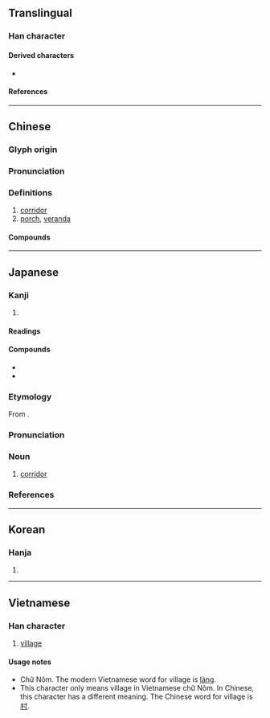 {{character info/new}}
{{character info|0xF928}}
{{character info|0x2F88E}}
==Translingual==

===Han character===
{{Han char|rn=53|rad=广|as=09|sn=12|four=00227|canj=IIIL|ids=⿸广郎(GHTJ),⿸广郞(KV)}}

====Derived characters====
* {{l|mul|[[𭏱]]}}

====References====
{{Han ref|kx=0349.130|dkj=09437|dj=0660.010|hdz=20890.030|uh=5ECA}}

----

==Chinese==
{{zh-forms}}

===Glyph origin===
{{Han etym}}

===Pronunciation===
{{zh-pron
|m=láng
|c=long4
|mn=lông
|mc=y
|oc=y
|cat=n
}}

===Definitions===
{{zh-hanzi}}

# [[corridor]]
# [[porch]], [[veranda]]

====Compounds====
{{zh-der|屧廊|廊子|廊廟|廊廟器|廊廟宰|廊廟材|廊廡|廊簷|廊腰|廊院|廟廊之彥|抄手遊廊|拱廊|柱廊|步廊|河西走廊|波蘭走廊|畫廊|空中走廊|穿廊|藝廊|走廊|超手遊廊|迴廊|遊廊|遼西走廊|酒廊|長廊|響屧廊|髮廊|廊道}}

----

==Japanese==

===Kanji===
{{ja-kanji|grade=c|rs=广09}}

# {{defn|lang=ja|sort=广09}}

====Readings====
{{ja-readings
|goon=ろう
|kanon=ろう
|kun=わたどの-
}}

====Compounds====
* {{ja-r|画廊|がろう|[[gallery]]}}
* {{ja-r|歩廊|ほろう|[[corridor]]; [[platform]]}}

===Etymology===
{{ja-kanjitab|ろう|yomi=o}}
From {{etyl|ltc|ja|sort=ろう}} {{m|zh|廊|tr=lang||side-gallery}}.

===Pronunciation===
{{ja-pron|yomi=o|ろう|acc=1|acc_ref=DJR,NHK}}

===Noun===
{{ja-noun|ろう}}

# [[corridor]]

===References===
<references/>

----

==Korean==

===Hanja===
{{ko-hanja/new|복도|랑||낭}}

# {{defn|lang=ko|sort=广09}}

----

==Vietnamese==

===Han character===
{{vi-hantu|[[lang]], [[láng]], [[làng]], [[sang]]|rs=广09}}

# [[village]]

====Usage notes====
* Chữ Nôm. The modern Vietnamese word for village is [[làng]].
* This character only means village in Vietnamese chữ Nôm. In Chinese, this character has a different meaning. The Chinese word for village is [[村]].